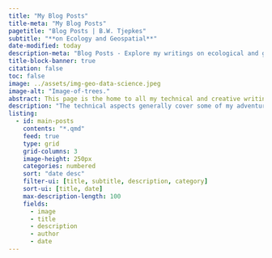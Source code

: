 ```yaml
---
title: "My Blog Posts"
title-meta: "My Blog Posts"
pagetitle: "Blog Posts | B.W. Tjepkes"
subtitle: "**on Ecology and Geospatial**"
date-modified: today
description-meta: "Blog Posts - Explore my writings on ecological and geospatial data science."
title-block-banner: true
citation: false
toc: false
image: ../assets/img-geo-data-science.jpeg
image-alt: "Image-of-trees."
abstract: This page is the home to all my technical and creative writings.
description: "The technical aspects generally cover some of my adventures whilst learning to become a multi-lingual user in R, Python, SQL, and beyond. Some creative works about nature conservation, ecology, and other topics are also included here."
listing:
  - id: main-posts
    contents: "*.qmd"
    feed: true
    type: grid
    grid-columns: 3
    image-height: 250px
    categories: numbered
    sort: "date desc"
    filter-ui: [title, subtitle, description, category]
    sort-ui: [title, date]
    max-description-length: 100
    fields: 
      - image
      - title
      - description
      - author
      - date
---
```


::: {#main-posts}
:::

